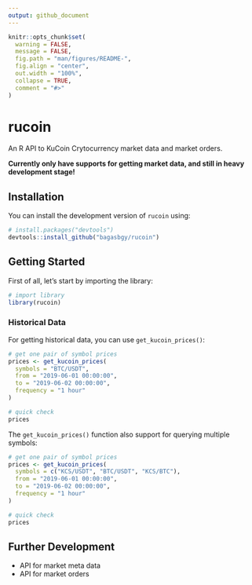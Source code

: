 ```yaml
---
output: github_document
---
```


```r
knitr::opts_chunk$set(
  warning = FALSE,
  message = FALSE,
  fig.path = "man/figures/README-",
  fig.align = "center",
  out.width = "100%",
  collapse = TRUE,
  comment = "#>"
)
```

# rucoin

An R API to KuCoin Crytocurrency market data and market orders.

**Currently only have supports for getting market data, and still in heavy development stage!**

## Installation

You can install the development version of `rucoin` using:

```r
# install.packages("devtools")
devtools::install_github("bagasbgy/rucoin")
```

## Getting Started

First of all, let's start by importing the library:

```r
# import library
library(rucoin)
```

### Historical Data

For getting historical data, you can use `get_kucoin_prices()`:

```r
# get one pair of symbol prices
prices <- get_kucoin_prices(
  symbols = "BTC/USDT",
  from = "2019-06-01 00:00:00",
  to = "2019-06-02 00:00:00",
  frequency = "1 hour"
)

# quick check
prices
```

The `get_kucoin_prices()` function also support for querying multiple symbols:

```r
# get one pair of symbol prices
prices <- get_kucoin_prices(
  symbols = c("KCS/USDT", "BTC/USDT", "KCS/BTC"),
  from = "2019-06-01 00:00:00",
  to = "2019-06-02 00:00:00",
  frequency = "1 hour"
)

# quick check
prices
```

## Further Development

* API for market meta data
* API for market orders
